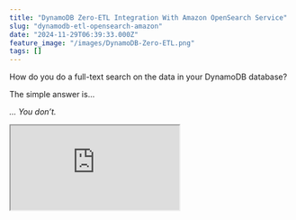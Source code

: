 ```yaml
---
title: "DynamoDB Zero-ETL Integration With Amazon OpenSearch Service"
slug: "dynamodb-etl-opensearch-amazon"
date: "2024-11-29T06:39:33.000Z"
feature_image: "/images/DynamoDB-Zero-ETL.png"
tags: []
---
```


How do you do a full-text search on the data in your DynamoDB database?

The simple answer is...

_... You don’t._

<iframe src="https://www.youtube.com/embed/iRTllEbrrUk?feature=oembed" />

DynamoDB excels at fast key-value and document queries but isn’t built for complex full-text search, like ranking or relevance filtering.

Attempting this on DynamoDB leads to performance issues, higher costs, and extra development work.

This is where Amazon OpenSearch excels. It’s optimized for complex full-text search and analytics, offering capabilities like relevance scoring, autocomplete, and advanced filtering.

With DynamoDB’s Zero ETL integration, you can seamlessly index the data in Amazon DynamoDB into Amazon OpenSearch.

In this blog post, let's learn how to set up the DynamoDB zero-ETL integration with Amazon OpenSearch Service.

DynamoDB Plugin for OpenSearch Ingestion
----------------------------------------

The Amazon DynamoDB zero-ETL plugin for OpenSearch is a fully managed, no-code setup for ingesting data into Amazon OpenSearch Service.

You can use one or more DynamoDB tables as a source for the data ingestion

### How does the DynamoDB Zero ETL Plugin Work?

The plugin uses a combination of the data export feature and the DynamoDB Streams feature to get the data in near real-time from DynmoDB into OpenSearch.

![](/images/image-16.png)

Point-in-time recovery turned on for DynamoDB table under Backups in AWS Console.

Before setting up the plugin, ensure that you have

*   Turned on Point-In-Time Recovery (PITR) on DynamoDB Table
*   Turned on DynamoDB Streams with '**New and old images**' option

![](/images/image-9.png)

DynamoDB Streams turned on For Zero ETL OpenSearch Plugin

The plugin loads the initial data snapshot (using PITR) into an Amazon S3 bucket, which is then imported into OpenSearch. This is to get existing data in the table to OpenSearch.

💡

__The DynamoDB Zero ETL plugin does not perform read/write operations on the table directly, so it is safe to use without affecting production traffic.__

For syncing real-time changes to items in the DynamoDB table, the plugin uses DynammoDB Streams to get notified of data changes and sync them to OpenSearch.

Setting Up DynamoDB Plugin For OpenSearch
-----------------------------------------

To create a new ingestion pipeline, navigate to DynamoDB under AWS Console.

Under the Integration tab, you can create a new Integration and set up the Amazon OpenSearch data ingestion pipeline, as shown below.

![](/images/image-10.png)

Creating a new DynamoDB Zero ETL Data ingestion pipeline for Amazon OpenSearch from AWS Console.

This prompts a new page where you can set up the ingestion pipeline details.

You must provide the pipeline name, capacity, and configuration in YAML or JSON format.

It also provides a default template schema that you can use as a starting point for the configuration.

![](/images/image-11.png)

The pipeline configuration consists of two parts - the Source and the Sink.

    version: "2"
    dynamodb-pipeline:
      source:
       ...
       
      sink:
       ...

The source sets up the configuration details for the DynamoDB, S3 Export, and associated roles and regions.

Similarly the sink sets up the configuration details for OpenSearch, the index and how to map the data from DynamoDB into the index.

Let's explore each of these configurations.

### Configuring DynamoDB Zero ETL Pipeline Source Configuration

For the source, we must specify the DynamoDB Table arn, the S3 bucket details to store the temporary PITR export data from DynamoDB, and the AWS Role IAM that provides access to both DynamoDB and S3.

Below, I am using the DynamoDB table `Event` and an S3 bucket `event-data-ingestion`.

    source:
      dynamodb:
        acknowledgments: true
        tables:
          - table_arn: "arn:aws:dynamodb:ap-southeast-2:123456789012:table/Event"
            stream:
              start_position: "LATEST"
            export:
              s3_bucket: "event-data-ingestion"
              s3_region: "ap-southeast-2"
              s3_prefix: "ddb-to-opensearch-export/"
        aws:
          sts_role_arn: "arn:aws:iam::123456789012:role/event-pipeline-etl-role"
          region: "ap-southeast-2"

I've also specified the Role ARN to use for the pipeline. More on the IAM Role setup below.

### Configuring DynamoDB Zero ETL Pipeline Sink Configuration

The sink configuration section sets up the OpenSearch details - the host URL, the index name, the id for the index item (derived from the Dynamodb item using its primary key), etc.

      sink:
        - opensearch:
            hosts: [ "https://search-myyoutubedoman-ocn5kk4bjel4ba4m2chmyt4c5a.ap-southeast-2.es.amazonaws.com" ]
            index: "event-data-index"
            index_type: custom
            document_id: "${getMetadata(\"primary_key\")}"
            action: "${getMetadata(\"opensearch_action\")}"
            document_version: "${getMetadata(\"document_version\")}"
            document_version_type: "external"
            flush_timeout: -1
            aws:
              sts_role_arn: "arn:aws:iam::123456789012:role/event-pipeline-etl-role"
              region: "ap-southeast-2"
              serverless: false
            dlq:
              s3:
                bucket: "event-data-ingestion"
                key_path_prefix: "dynamodb-pipeline/dlq"
                region: "ap-southeast-2"
                sts_role_arn: "arn:aws:iam::123456789012:role/event-pipeline-etl-role"

We can also set `dlq` configuration element, which points to an S3 bucket, where any items that throw an error during the sync will be moved.

### Configuring DynamoDB Zero ETL Pipeline IAM Role

To set up the IAM Role, I created a new Role under IAM → Roles and added two inline policies.

The source's IAM Role requires access to the DynamoDB Table to export data, read data from the DynamoDB streams, and write this data into the S3 bucket.

You can find more details on the IAM Role configuration for the source [here](https://docs.aws.amazon.com/opensearch-service/latest/developerguide/configure-client-ddb.html#ddb-pipeline-role).

![](/images/image-13.png)

DynamoDB Zero ETL to OpenSearch IAM Role

The IAM role also requires access to connect to OpenSeach and write data. The configuration for the sink role is more detailed [here](https://docs.aws.amazon.com/opensearch-service/latest/developerguide/pipeline-domain-access.html).

Here's the full policy I used

#### Here's the full policy I used

{  
"Version": "2012-10-17",  
"Statement": \[  
{  
"Effect": "Allow",  
"Action": "es:DescribeDomain",  
"Resource": "arn:aws:es:ap-southeast-2:123456789012:domain/__"__  
__},__  
__{__  
__"Effect": "Allow",__  
__"Action": "es:ESHttp__",  
"Resource": "arn:aws:es:ap-southeast-2:123456789012:domain/myyoutubedoman/__"__  
__},__  
__{__  
__"Sid": "allowRunExportJob",__  
__"Effect": "Allow",__  
__"Action": \[__  
__"dynamodb:DescribeTable",__  
__"dynamodb:DescribeContinuousBackups",__  
__"dynamodb:ExportTableToPointInTime"__  
__\],__  
__"Resource": \[__  
__"arn:aws:dynamodb:ap-southeast-2:123456789012:table/Event"__  
__\]__  
__},__  
__{__  
__"Sid": "allowCheckExportjob",__  
__"Effect": "Allow",__  
__"Action": \[__  
__"dynamodb:DescribeExport"__  
__\],__  
__"Resource": \[__  
__"arn:aws:dynamodb:ap-southeast-2:123456789012:table/Event/export/__"  
\]  
},  
{  
"Sid": "allowReadFromStream",  
"Effect": "Allow",  
"Action": \[  
"dynamodb:DescribeStream",  
"dynamodb:GetRecords",  
"dynamodb:GetShardIterator"  
\],  
"Resource": \[  
"arn:aws:dynamodb:ap-southeast-2:123456789012:table/Event/stream/__"__  
__\]__  
__},__  
__{__  
__"Sid": "allowReadAndWriteToS3ForExport",__  
__"Effect": "Allow",__  
__"Action": \[__  
__"s3:GetObject",__  
__"s3:AbortMultipartUpload",__  
__"s3:PutObject",__  
__"s3:PutObjectAcl"__  
__\],__  
__"Resource": \[__  
__"arn:aws:s3:::event-data-ingestion/__"  
\]  
}  
\]  
}

Once the pipeline configuration is done - click Create - which will create and setup the data ingestion pipeline.

For the IAM role to be able to add data to Amazon OpenSeach ou also need to make sure to Map the role to the required Security role in Amazon OpenSeach.

For this navigate to the Amazon OpenSearch dashboard, under Security → Roles → `all_access` → Map user, specify the Role ARN as the Backend role. (as shown below).

![](/images/image-12.png)

You can restrict to these absolute required permissions if required, which mean you would be using a different role instead of `all_access`.

Once the pipeline configuration is up and running, you should be able to see your DynamoDB data in Amazon OpenSearch.

![](/images/image-15.png)

Amazon OpenSearch Dashboard Dev Tools to run queries

The configuration also supports transforming the data from DynamoDB before ingesting it into OpenSearch.

I will cover this in a different article.

Have a great day 👋